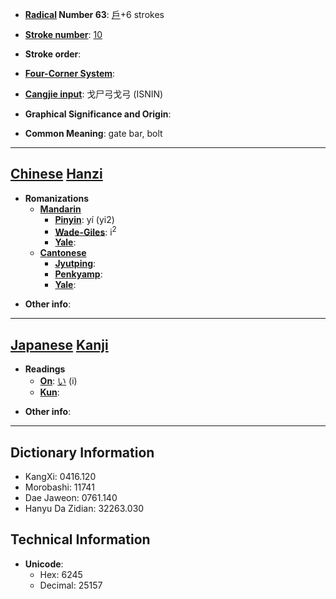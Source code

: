 * '''[[Wiktionary:Chinese radical index| Radical]] Number 63''': [[Wiktionary:Chinese radical index 戶|戶]]+6 strokes

* '''[[Wiktionary:Chinese total strokes index|Stroke number]]''': [[Wiktionary:Chinese total strokes index 10|10]]

* '''Stroke order''': 

* '''[[Wiktionary:Chinese four corner index|Four-Corner System]]''': 

* '''[[Wiktionary:Chinese Cangjie index|Cangjie input]]''': 戈尸弓戈弓 (ISNIN)

* '''Graphical Significance and Origin''': 

* '''Common Meaning''': gate bar, bolt

----

== [[Chinese]] [[Hanzi]] ==

* '''Romanizations'''
** '''[[Mandarin]]'''
*** '''[[Pinyin]]''': yí (yi2)
*** '''[[Wade-Giles]]''': i<sup>2</sup>
*** '''[[Yale]]''': 
** '''[[Cantonese]]'''
*** '''[[Jyutping]]''':
*** '''[[Penkyamp]]''': 
*** '''[[Yale]]''': 

* '''Other info''': 

----

== [[Japanese]] [[Kanji]] ==

* '''Readings'''
** '''[[On]]''': [[い]] (i)
** '''[[Kun]]''': 

* '''Other info''':  

----

== Dictionary Information ==

* KangXi: 0416.120
* Morobashi: 11741
* Dae Jaweon: 0761.140
* Hanyu Da Zidian: 32263.030

== Technical Information ==

* '''Unicode''':
** Hex: 6245
** Decimal: 25157